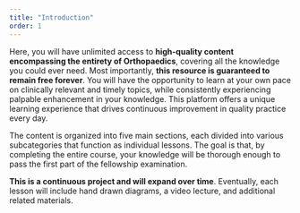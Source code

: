 ```yaml
---
title: "Introduction"
order: 1
---
```


Here, you will have unlimited access to **high-quality content encompassing the entirety of Orthopaedics**, covering all the knowledge you could ever need. Most importantly, **this resource is guaranteed to remain free forever**. You will have the opportunity to learn at your own pace on clinically relevant and timely topics, while consistently experiencing palpable enhancement in your knowledge. This platform offers a unique learning experience that drives continuous improvement in quality practice every day.

The content is organized into five main sections, each divided into various subcategories that function as individual lessons. The goal is that, by completing the entire course, your knowledge will be thorough enough to pass the first part of the fellowship examination.

**This is a continuous project and will expand over time**. Eventually, each lesson will include hand drawn diagrams, a video lecture, and additional related materials.
